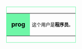 <div style="float: left; border:solid #6EF7A7 1px; margin: 1px;">
{| cellspacing="0" style="width: 238px; background: #C5fCDC;"
| style="width: 45px; height: 45px; background: #6EF7A7; text-align: center; font-size: 12pt; color: black;" | '''prog'''
| style="font-size: 9pt; padding: 4pt; line-height: 1.25em; color: black;" | 这个用户是'''程序员'''。
|}</div><noinclude>
</noinclude>